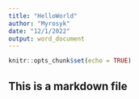 ```yaml
---
title: "HelloWorld"
author: "Myrosyk"
date: "12/1/2022"
output: word_document
---
```


```r
knitr::opts_chunk$set(echo = TRUE)
```

## This is a markdown file

